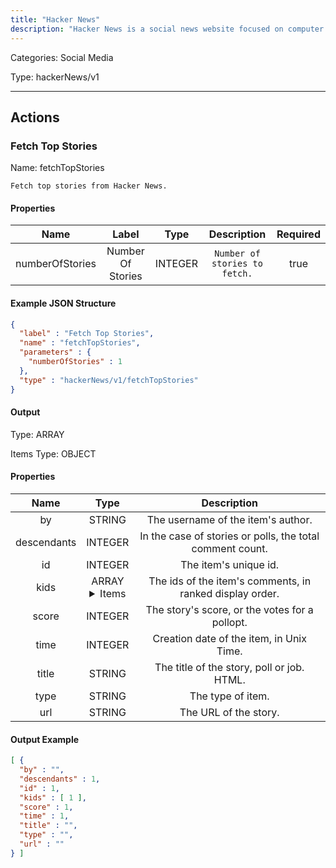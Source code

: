 ```yaml
---
title: "Hacker News"
description: "Hacker News is a social news website focused on computer science, startups, and technology-related topics."
---
```



Categories: Social Media


Type: hackerNews/v1

<hr />



## Actions


### Fetch Top Stories
Name: fetchTopStories

`Fetch top stories from Hacker News.`

#### Properties

|      Name       |      Label     |     Type     |     Description     | Required |
|:---------------:|:--------------:|:------------:|:-------------------:|:--------:|
| numberOfStories | Number Of Stories | INTEGER | `Number of stories to fetch.` | true |

#### Example JSON Structure
```json
{
  "label" : "Fetch Top Stories",
  "name" : "fetchTopStories",
  "parameters" : {
    "numberOfStories" : 1
  },
  "type" : "hackerNews/v1/fetchTopStories"
}
```

#### Output



Type: ARRAY


Items Type: OBJECT


#### Properties
|     Name     |     Type     |     Description     |
|:------------:|:------------:|:-------------------:|
| by | STRING | The username of the item's author. |
| descendants | INTEGER | In the case of stories or polls, the total comment count. |
| id | INTEGER | The item's unique id. |
| kids | ARRAY <details> <summary> Items </summary> [INTEGER] </details> | The ids of the item's comments, in ranked display order. |
| score | INTEGER | The story's score, or the votes for a pollopt. |
| time | INTEGER | Creation date of the item, in Unix Time. |
| title | STRING | The title of the story, poll or job. HTML. |
| type | STRING | The type of item. |
| url | STRING | The URL of the story. |





#### Output Example
```json
[ {
  "by" : "",
  "descendants" : 1,
  "id" : 1,
  "kids" : [ 1 ],
  "score" : 1,
  "time" : 1,
  "title" : "",
  "type" : "",
  "url" : ""
} ]
```




